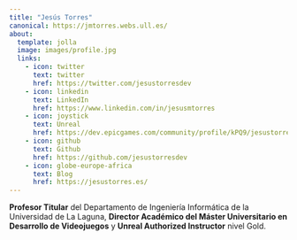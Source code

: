```yaml
---
title: "Jesús Torres"
canonical: https://jmtorres.webs.ull.es/
about: 
  template: jolla
  image: images/profile.jpg
  links:
    - icon: twitter
      text: twitter
      href: https://twitter.com/jesustorresdev
    - icon: linkedin
      text: LinkedIn
      href: https://www.linkedin.com/in/jesusmtorres
    - icon: joystick
      text: Unreal
      href: https://dev.epicgames.com/community/profile/kPQ9/jesustorresdev
    - icon: github
      text: Github
      href: https://github.com/jesustorresdev
    - icon: globe-europe-africa
      text: Blog
      href: https://jesustorres.es/
---
```


**Profesor Titular** del Departamento de Ingeniería Informática de la Universidad de La Laguna, **Director Académico del Máster Universitario en Desarrollo de Videojuegos** y **Unreal Authorized Instructor** nivel Gold.